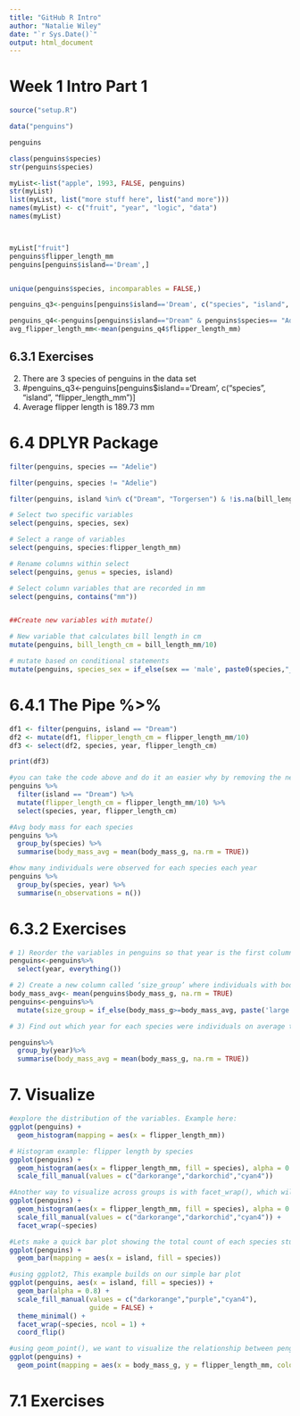 ```yaml
---
title: "GitHub R Intro"
author: "Natalie Wiley"
date: "`r Sys.Date()`"
output: html_document
---
```


# Week 1 Intro Part 1

```r
source("setup.R")
```

```r
data("penguins")

penguins

class(penguins$species)
str(penguins$species)

myList<-list("apple", 1993, FALSE, penguins)
str(myList)
list(myList, list("more stuff here", list("and more")))
names(myList) <- c("fruit", "year", "logic", "data")
names(myList)



myList["fruit"]
penguins$flipper_length_mm
penguins[penguins$island=='Dream',]


unique(penguins$species, incomparables = FALSE,)

penguins_q3<-penguins[penguins$island=='Dream', c("species", "island", "flipper_length_mm")]

penguins_q4<-penguins[penguins$island=="Dream" & penguins$species== "Adelie",]
avg_flipper_length_mm<-mean(penguins_q4$flipper_length_mm)

```

## 6.3.1 Exercises

2.  There are 3 species of penguins in the data set
3.  #penguins_q3\<-penguins[penguins\$island=='Dream', c("species", "island", "flipper_length_mm")]
4.  Average flipper length is 189.73 mm

# 6.4 DPLYR Package

```r
filter(penguins, species == "Adelie")

filter(penguins, species != "Adelie")

filter(penguins, island %in% c("Dream", "Torgersen") & !is.na(bill_length_mm))

# Select two specific variables
select(penguins, species, sex)

# Select a range of variables
select(penguins, species:flipper_length_mm)

# Rename columns within select
select(penguins, genus = species, island)

# Select column variables that are recorded in mm
select(penguins, contains("mm"))


##Create new variables with mutate()

# New variable that calculates bill length in cm
mutate(penguins, bill_length_cm = bill_length_mm/10)

# mutate based on conditional statements
mutate(penguins, species_sex = if_else(sex == 'male', paste0(species,"_m"), paste0(species, "_f")))
```

# 6.4.1 The Pipe %\>%

```r
df1 <- filter(penguins, island == "Dream")
df2 <- mutate(df1, flipper_length_cm = flipper_length_mm/10)
df3 <- select(df2, species, year, flipper_length_cm)

print(df3)

#you can take the code above and do it an easier why by removing the need to create intermediate variables
penguins %>% 
  filter(island == "Dream") %>% 
  mutate(flipper_length_cm = flipper_length_mm/10) %>% 
  select(species, year, flipper_length_cm)

#Avg body mass for each species
penguins %>% 
  group_by(species) %>% 
  summarise(body_mass_avg = mean(body_mass_g, na.rm = TRUE))

#how many individuals were observed for each species each year
penguins %>% 
  group_by(species, year) %>% 
  summarise(n_observations = n())


```

# 6.3.2 Exercises

```r
# 1) Reorder the variables in penguins so that year is the first column followed by the rest (Hint: look into the use of everything()).
penguins<-penguins%>%
  select(year, everything())

# 2) Create a new column called ‘size_group’ where individuals with body mass greater than the overall average are called ‘large’ and those smaller are called ‘small’.
body_mass_avg<- mean(penguins$body_mass_g, na.rm = TRUE)
penguins<-penguins%>%
  mutate(size_group = if_else(body_mass_g>=body_mass_avg, paste('large'), paste('small')))

# 3) Find out which year for each species were individuals on average the largest according to body mass.

penguins%>%
  group_by(year)%>%
  summarise(body_mass_avg = mean(body_mass_g, na.rm = TRUE))


```

# 7. Visualize

```r
#explore the distribution of the variables. Example here:
ggplot(penguins) + 
  geom_histogram(mapping = aes(x = flipper_length_mm))

# Histogram example: flipper length by species
ggplot(penguins) +
  geom_histogram(aes(x = flipper_length_mm, fill = species), alpha = 0.5, position = "identity") +
  scale_fill_manual(values = c("darkorange","darkorchid","cyan4"))

#Another way to visualize across groups is with facet_wrap(), which will create a separate plot for each group, in this case species.
ggplot(penguins) +
  geom_histogram(aes(x = flipper_length_mm, fill = species), alpha = 0.5, position = "identity") +
  scale_fill_manual(values = c("darkorange","darkorchid","cyan4")) +
  facet_wrap(~species)

#Lets make a quick bar plot showing the total count of each species studied on each island
ggplot(penguins) +
  geom_bar(mapping = aes(x = island, fill = species))

#using ggplot2, This example builds on our simple bar plot
ggplot(penguins, aes(x = island, fill = species)) +
  geom_bar(alpha = 0.8) +
  scale_fill_manual(values = c("darkorange","purple","cyan4"), 
                    guide = FALSE) +
  theme_minimal() +
  facet_wrap(~species, ncol = 1) +
  coord_flip()

#using geom_point(), we want to visualize the relationship between penguin body mass and flipper length and color the point by species:
ggplot(penguins) +
  geom_point(mapping = aes(x = body_mass_g, y = flipper_length_mm, color = species))

```

# 7.1 Exercises
